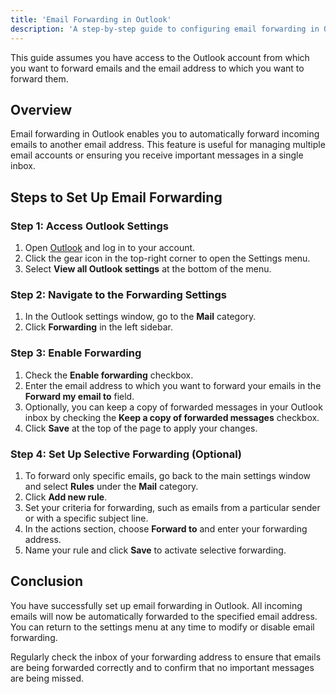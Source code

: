```yaml
---
title: 'Email Forwarding in Outlook'
description: 'A step-by-step guide to configuring email forwarding in Outlook, allowing you to forward your emails to another email address automatically.'
---
```


<Note>
  This guide assumes you have access to the Outlook account from which you want to forward emails and the email address to which you want to forward them.
</Note>

## Overview

Email forwarding in Outlook enables you to automatically forward incoming emails to another email address. This feature is useful for managing multiple email accounts or ensuring you receive important messages in a single inbox.

## Steps to Set Up Email Forwarding

### Step 1: Access Outlook Settings

1. Open [Outlook](https://outlook.live.com/) and log in to your account.
2. Click the gear icon in the top-right corner to open the Settings menu.
3. Select **View all Outlook settings** at the bottom of the menu.

### Step 2: Navigate to the Forwarding Settings

1. In the Outlook settings window, go to the **Mail** category.
2. Click **Forwarding** in the left sidebar.

### Step 3: Enable Forwarding

1. Check the **Enable forwarding** checkbox.
2. Enter the email address to which you want to forward your emails in the **Forward my email to** field.
3. Optionally, you can keep a copy of forwarded messages in your Outlook inbox by checking the **Keep a copy of forwarded messages** checkbox.
4. Click **Save** at the top of the page to apply your changes.

### Step 4: Set Up Selective Forwarding (Optional)

1. To forward only specific emails, go back to the main settings window and select **Rules** under the **Mail** category.
2. Click **Add new rule**.
3. Set your criteria for forwarding, such as emails from a particular sender or with a specific subject line.
4. In the actions section, choose **Forward to** and enter your forwarding address.
5. Name your rule and click **Save** to activate selective forwarding.

## Conclusion

You have successfully set up email forwarding in Outlook. All incoming emails will now be automatically forwarded to the specified email address. You can return to the settings menu at any time to modify or disable email forwarding.

<Tip>
  Regularly check the inbox of your forwarding address to ensure that emails are being forwarded correctly and to confirm that no important messages are being missed.
</Tip>
